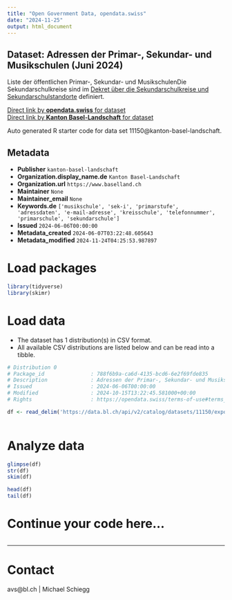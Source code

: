 ```yaml
---
title: "Open Government Data, opendata.swiss"
date: "2024-11-25"
output: html_document
---
```


## Dataset: Adressen der Primar-, Sekundar- und Musikschulen (Juni 2024)

Liste der öffentlichen Primar-, Sekundar- und MusikschulenDie Sekundarschulkreise sind im [Dekret über die Sekundarschulkreise und Sekundarschulstandorte](https://bl.clex.ch/app/de/texts_of_law/642.1) definiert.

[Direct link by **opendata.swiss** for dataset](https://opendata.swiss/de/dataset/adressen-der-primar-sekundar-und-musikschulen-juni-2024)<br>
[Direct link by **Kanton Basel-Landschaft** for dataset](https://data.bl.ch/explore/dataset/11150/)

Auto generated R starter code for data set 11150@kanton-basel-landschaft.

## Metadata

- **Publisher** `kanton-basel-landschaft`
- **Organization.display_name.de** `Kanton Basel-Landschaft`
- **Organization.url** `https://www.baselland.ch`
- **Maintainer** `None`
- **Maintainer_email** `None`
- **Keywords.de** `['musikschule', 'sek-i', 'primarstufe', 'adressdaten', 'e-mail-adresse', 'kreisschule', 'telefonnummer', 'primarschule', 'sekundarschule']`
- **Issued** `2024-06-06T00:00:00`
- **Metadata_created** `2024-06-07T03:22:48.605643`
- **Metadata_modified** `2024-11-24T04:25:53.987897`


# Load packages

```r

library(tidyverse)
library(skimr)

```

# Load data

-   The dataset has 1 distribution(s) in CSV format.
-   All available CSV distributions are listed below and can be read into a tibble.

```r

# Distribution 0
# Package_id               : 788f6b9a-ca6d-4135-bcd6-6e2f69fde835
# Description              : Adressen der Primar-, Sekundar- und Musikschulen (Juni 2024) (csv)
# Issued                   : 2024-06-06T00:00:00
# Modified                 : 2024-10-15T13:22:45.581000+00:00
# Rights                   : https://opendata.swiss/terms-of-use#terms_by

df <- read_delim('https://data.bl.ch/api/v2/catalog/datasets/11150/exports/csv?use_labels=true')



```

# Analyze data

```r

glimpse(df)
str(df)
skim(df)

head(df)
tail(df)

```

# Continue your code here...

```r

```

------------------------------------------------------------------------

# Contact

avs@bl.ch  | Michael Schiegg
